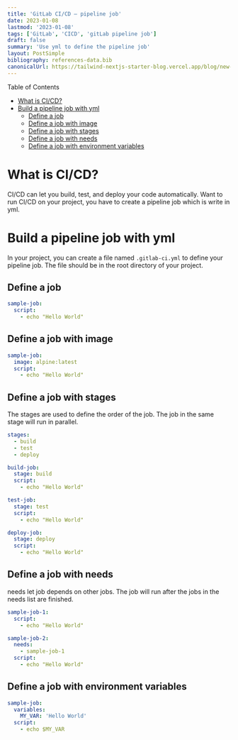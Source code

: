```yaml
---
title: 'GitLab CI/CD — pipeline job'
date: 2023-01-08
lastmod: '2023-01-08'
tags: ['GitLab', 'CICD', 'gitLab pipeline job']
draft: false
summary: 'Use yml to define the pipeline job'
layout: PostSimple
bibliography: references-data.bib
canonicalUrl: https://tailwind-nextjs-starter-blog.vercel.app/blog/new-features-in-v1/
---
```


Table of Contents

- [What is CI/CD?](#what-is-cicd)
- [Build a pipeline job with yml](#build-a-pipeline-job-with-yml)
  - [Define a job](#define-a-job)
  - [Define a job with image](#define-a-job-with-image)
  - [Define a job with stages](#define-a-job-with-stages)
  - [Define a job with needs](#define-a-job-with-needs)
  - [Define a job with environment variables](#define-a-job-with-environment-variables)

# What is CI/CD?

CI/CD can let you build, test, and deploy your code automatically.
Want to run CI/CD on your project, you have to create a pipeline job which
is write in yml.

# Build a pipeline job with yml

In your project, you can create a file named `.gitlab-ci.yml` to define your
pipeline job. The file should be in the root directory of your project.

## Define a job

```yml
sample-job:
  script:
    - echo "Hello World"
```

## Define a job with image

```yml
sample-job:
  image: alpine:latest
  script:
    - echo "Hello World"
```

## Define a job with stages

The stages are used to define the order of the job. The job in the same stage
will run in parallel.

```yml
stages:
  - build
  - test
  - deploy

build-job:
  stage: build
  script:
    - echo "Hello World"

test-job:
  stage: test
  script:
    - echo "Hello World"

deploy-job:
  stage: deploy
  script:
    - echo "Hello World"
```

## Define a job with needs

needs let job depends on other jobs. The job will run after the jobs in the
needs list are finished.

```yml
sample-job-1:
  script:
    - echo "Hello World"

sample-job-2:
  needs:
    - sample-job-1
  script:
    - echo "Hello World"
```

## Define a job with environment variables

```yml
sample-job:
  variables:
    MY_VAR: 'Hello World'
  script:
    - echo $MY_VAR
```
